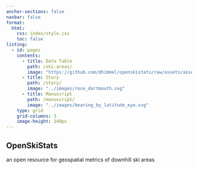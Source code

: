 ```yaml
---
anchor-sections: false
navbar: false 
format:
  html:
    css: index/style.css
    toc: false
listing:
  - id: pages
    contents: 
      - title: Data Table
        path: /ski-areas/
        image: "https://github.com/dhimmel/openskistats/raw/assets/assets/preview-table.png"
      - title: Story
        path: /story/
        image: "../images/rose_dartmouth.svg"
      - title: Manuscript
        path: /manuscript/
        image: "../images/bearing_by_latitude_eye.svg"
    type: grid
    grid-columns: 3
    image-height: 240px
---
```


<div class="snow-container" id="snow-container"></div>
<div class="text-overlay">

## OpenSkiStats

an open resource for geospatial metrics of downhill ski areas

</div>

:::{#pages}
:::

<script src="index/snowflake.js"></script>
